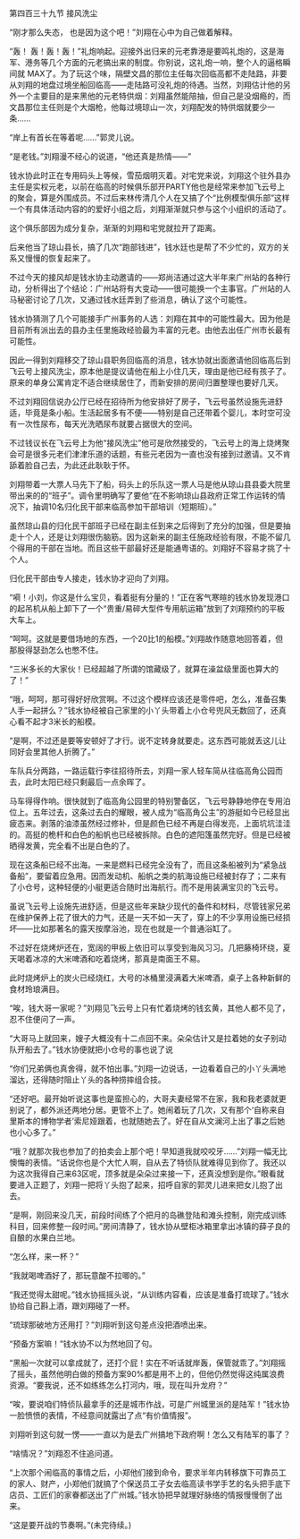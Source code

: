 

第四百三十九节 接风洗尘

“刚才那么失态， 也是因为这个吧！”刘翔在心中为自己做着解释。

“轰！ 轰！轰！轰！”礼炮响起。迎接外出归来的元老靠港是要鸣礼炮的，这是海军、港务等几个方面的元老搞出来的制度。你别说，这礼炮一响，整个人的逼格瞬间就 MAX了。为了玩这个味，隔壁文昌的那位主任每次回临高都不走陆路，非要从刘翔的地盘过境坐船回临高――走陆路可没礼炮的待遇。当然，刘翔估计他的另外一个主要目的是来黑他的元老特供烟：刘翔虽然能陪抽，但自己是没烟瘾的，而文昌那位主任则是个大烟枪，他每过境琼山一次，刘翔配发的特供烟就要少一条……

“岸上有首长在等着呢……”郭灵儿说。

“是老钱。”刘翔漫不经心的说道，“他还真是热情――”

钱水协此时正在专用码头上等候，雪茄烟明灭着。对宅党来说，刘翔这个驻外县办主任是实权元老，以前在临高的时候俱乐部开PARTY他也是经常来参加飞云号上的聚会，算是外围成员。不过后来林传清几个人在又搞了个“比例模型俱乐部”这样一个有具体活动内容的的爱好小组之后，刘翔渐渐就只参与这个小组织的活动了。

这个俱乐部因为成分复杂，渐渐的刘翔和宅党就拉开了距离。

后来他当了琼山县长，搞了几次“跑部钱进”，钱水廷也是帮了不少忙的，双方的关系又慢慢的恢复起来了。

不过今天的接风却是钱水协主动邀请的――郑尚洁通过这大半年来广州站的各种行动，分析得出了个结论：广州站将有大变动――很可能换一个主事官。广州站的人马秘密讨论了几次，又通过钱水廷弄到了些消息，确认了这个可能性。

钱水协猜测了几个可能接手广州事务的人选：刘翔在其中的可能性最大。因为他是目前所有派出去的县办主任里施政经验最为丰富的元老。由他去出任广州市长最有可能性。

因此一得到刘翔移交了琼山县职务回临高的消息，钱水协就出面邀请他回临高后到飞云号上接风洗尘，原本他是提议请他在船上小住几天，理由是他已经有孩子了。原来的单身公寓肯定不适合继续居住了，而新安排的房间归置整理也要好几天。

不过刘翔回信说办公厅已经在招待所为他安排好了房子，飞云号虽然设施先进舒适，毕竟是条小船。生活起居多有不便――特别是自己还带着个婴儿，本时空可没有一次性尿布，每天光洗晒尿布就要占据很大的空间。

不过钱议长在飞云号上为他“接风洗尘”他可是欣然接受的，飞云号上的海上烧烤聚会可是很多元老们津津乐道的话题，有些元老因为一直也没有接到过邀请。又不肯舔着脸自己去，为此还此耿耿于怀。

刘翔带着一大票人马先下了船，码头上的乐队这一票人马是他从琼山县县委大院里带出来的的“班子”。调令里明确写了要他“在不影响琼山县政府正常工作运转的情况下，抽调10名归化民干部来临高参加干部培训（短期班）。”

虽然琼山县的归化民干部班子已经在副主任到来之后得到了充分的加强，但是要抽走十个人，还是让刘翔很伤脑筋。因为这新来的副主任施政经验有限，不能不留几个得用的干部在当地。而且这些干部最好还是能通粤语的。刘翔好不容易才挑了十个人。

归化民干部由专人接走，钱水协才迎向了刘翔。

“嗬！小刘，你这是什么宝贝，看着挺有分量的！”正在客气寒暄的钱水协发现港口的起吊机从船上卸下了一个“贵重/易碎大型件专用航运箱”放到了刘翔预约的平板大车上。

“呵呵。这就是要借场地的东西，一个20比1的船模。”刘翔故作随意地回答着，但那股得瑟劲怎么也憋不住。

“三米多长的大家伙！已经超越了所谓的馆藏级了，就算在澡盆级里面也算大的了！”

“哦，呵呵，那可得好好欣赏啊。不过这个模样应该还是零件吧，怎么，准备召集人手一起拼么？”钱水协经被自己家里的小丫头带着上小仓号兜风无数回了，还真心看不起才3米长的船模。

“是啊，不过还是要等安顿好了才行。说不定转身就要走。这东西可能就丢这儿让同好会里其他人折腾了。”

车队兵分两路，一路运载行李往招待所去，刘翔一家人轻车简从往临高角公园而去，此时太阳已经只剩最后一点余晖了。

马车得得作响。很快就到了临高角公园里的特别警备区，飞云号静静地停在专用泊位上。五年过去，这条过去白的耀眼，被人成为“临高角公主”的游艇如今已经显出疲态来。剥落的油漆虽然经过修补，但是颜色已经不再是白得发亮，上面坑坑洼洼的。高挺的桅杆和白色的船帆也已经被拆除。白色的遮阳篷虽然完好。但是已经被晒得发黄，完全看不出是白色的了。

现在这条船已经不出海。一来是燃料已经完全没有了，而且这条船被列为“紧急战备船”，要留着应急用。因而发动机、船帆之类的航海设施已经被封存了；二来有了小仓号，这种轻便的小艇更适合随时出海航行。而不是用装满宝贝的飞云号。

虽说飞云号上设施先进舒适，但是这些年来缺少现代的备件和材料，尽管钱家兄弟在维护保养上花了很大的力气，还是一天不如一天了，穿上的不少享用设施已经损坏――比如那著名的露天按摩浴池，现在也就是一个普通浴缸了。

不过好在烧烤炉还在，宽阔的甲板上依旧可以享受到海风习习。几把藤椅环绕，夏天喝着冰凉的大米啤酒和吃着烧烤，那真是南面王不易。

此时烧烤炉上的炭火已经烧红，大号的冰桶里浸满着大米啤酒，桌子上各种新鲜的食材玲琅满目。

“唉，钱大哥一家呢？”刘翔见飞云号上只有忙着烧烤的钱玄黄，其他人都不见了，忍不住便问了一声。

“大哥马上就回来，嫂子大概没有十二点回不来。朵朵估计又是拉着她的女子别动队开船去了。”钱水协便就把小仓号的事也说了说

“你们兄弟俩也真舍得，就不怕出事。”刘翔一边说话，一边看着自己的小丫头满地溜达，还得随时阻止丫头的各种捞摔组合技。

“还好吧。最开始听说这事也是蛮担心的，大哥夫妻经常不在家，我和我老婆就更别说了，都外派还两地分居。更管不上了。她闹着玩了几次，又有那个‘自称来自里斯本的博物学者’索尼娅跟着，也就随她去了。好在自从文澜河上出了事之后她也小心多了。”

“哦？就那次我也参加了的拍卖会上那个吧！早知道我就咬咬牙……”刘翔一幅无比懊悔的表情。“话说你也是个大忙人啊，自从去了特侦队就难得见到你了。我还以为这次我得自己来63区呢，顶多就是朵朵过来接一下，还真没想到是你。”眼看就要进入正题了，刘翔一把将丫头抱了起来，招呼自家的郭灵儿进来把女儿抱了出去。

“是啊，刚回来没几天，前段时间练了个把月的岛礁登陆和滩头控制，刚完成训练科目，回来修整一段时间。”房间清静了，钱水协从壁柜冰箱里拿出冰镇的薛子良的自酿的水果白兰地。

“怎么样，来一杯？”

“我就喝啤酒好了，那玩意酸不拉唧的。”

“我还觉得太甜呢。”钱水协摇摇头说，“从训练内容看，应该是准备打琉球了。”钱水协给自己斟上酒，跟刘翔碰了一杯。

“琉球那破地方还用打？”刘翔听到这句差点没把酒喷出来。

“预备方案嘛！”钱水协不以为然地回了句。

“黑船一次就可以拿成就了，还打个屁！实在不听话就岸轰，保管就乖了。”刘翔摇了摇头，虽然他明白做的预备方案90%都是用不上的，但他仍然觉得这纯属浪费资源。“要我说，还不如练练怎么打河内，哦，现在叫升龙府？”

“唉，要说咱们特侦队最拿手的还是城市作战，可是广州城里派的是陆军！”钱水协一脸愤愤的表情，不经意间就露出了点“有价值情报”。

刘翔听到这句就一愣――一直以为是去广州搞地下政府啊！怎么又有陆军的事了？

“啥情况？”刘翔忍不住追问道。

“上次那个闹临高的事情之后，小郑他们接到命令，要求半年内转移旗下可靠员工的家人、财产，小郑他们就搞了个保送员工子女去临高读书学手艺的名头把手底下店员、工匠们的家眷都送出了广州城。”钱水协把早就理好脉络的情报慢慢倒了出来。

“这是要开战的节奏啊。”(未完待续。)

